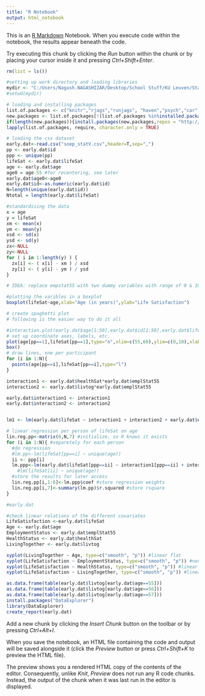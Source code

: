 ```yaml
---
title: "R Notebook"
output: html_notebook
---
```





This is an [R Markdown](http://rmarkdown.rstudio.com) Notebook. When you execute code within the notebook, the results appear beneath the code. 

Try executing this chunk by clicking the *Run* button within the chunk or by placing your cursor inside it and pressing *Ctrl+Shift+Enter*. 

```r
rm(list = ls())

#setting up work directory and loading libraries
mydir <- "C:/Users/Nagash.NAGASHIZAR/Desktop/School Stuff/KU Leuven/Stats V/Assignment"
#setwd(mydir)

# loading and installing packages
list.of.packages <- c("knitr","rjags","runjags", "haven","psych","car","magicfor","lattice","Hmisc")
new.packages <- list.of.packages[!(list.of.packages %in%installed.packages()[,"Package"])]
if(length(new.packages)){install.packages(new.packages,repos = "http://cran.us.r-project.org")}
lapply(list.of.packages, require, character.only = TRUE)

```


``` r

# loading the csv dataset
early.dat<-read.csv("soep_statV.csv",header=T,sep=",")
pp <- early.dat$id
ppp <- unique(pp)
lifeSat <- early.dat$lifeSat
age <- early.dat$age
age0 = age-55 #for recentering, see later
early.dat$age0<-age0
early.dat$id<-as.numeric(early.dat$id)
N=length(unique(early.dat$id))     
Ntotal = length(early.dat$lifeSat) 

#standardising the data
x = age
y = lifeSat
xm <- mean(x)
ym <- mean(y)
xsd <- sd(x)
ysd <- sd(y)
zx<-NULL
zy<-NULL
for ( i in 1:length(y) ) {
  zx[i] <- ( x[i] - xm ) / xsd
  zy[i] <- ( y[i] - ym ) / ysd
}

# IDEA: replace empstat55 with two dummy variables with range of 0 & 10, then it will probably solve the issues with its current values (i.e. 1,2,3) MANUEL+SHYAM 20180515@18:30

```

```r
#plotting the varibles in a boxplot
boxplot(lifeSat~age,xlab="Age (in years)",ylab="Life Satisfaction")

# create spaghetti plot
# following is the easier way to do it all

#interaction.plot(early.dat$age[1:50],early.dat$id[1:50],early.dat$lifeSat[1:50])
# set up coordinate axes, labels, etc. 
plot(age[pp==1],lifeSat[pp==1],type="n",xlim=c(55,60),ylim=c(0,10),xlab="Age (in years)",ylab="Life Satisfaction")
box()
# draw lines, one per participant
for (i in 1:N){
  points(age[pp==i],lifeSat[pp==i],type="l")
}

```


```r

interaction1 <- early.dat$healthSat*early.dat$emplStat55
interaction2 <- early.dat$livtog*early.dat$emplStat55

early.dat$interaction1 <- interaction1
early.dat$interaction2 <- interaction2


lm1 <- lm(early.dat$lifeSat ~ interaction1 + interaction2 + early.dat$emplStat55 + early.dat$healthSat + early.dat$livtog)

```

```r

# linear regression per person of lifeSat on age
lin.reg.pp<-matrix(0,N,7) #initialize, so R knows it exists
for (i in 1:N){ #separetely for each person
  #do regression
  #lm.pp<-lm(lifeSat[pp==i] ~ unique(age))
  ii <- ppp[i]
  lm.ppp<-lm(early.dat$lifeSat[ppp==ii] ~ interaction1[ppp==ii] + interaction2[ppp==ii] + early.dat$emplStat55[ppp==ii] + early.dat$healthSat[ppp==ii] + early.dat$livtog[ppp==ii])
    #lm(lifeSat[ii] ~ unique(age))
  #store the results for later access
  lin.reg.pp[i,1:6]<-lm.ppp$coef #store regression weights
  lin.reg.pp[i,7]<-summary(lm.pp)$r.squared #store rsquare
}
```

```r

#early.dat

```


```r
#check linear relations of the different covariates
LifeSatisfaction <-early.dat$lifeSat
Age <- early.dat$age
EmploymentStatus <- early.dat$emplStat55
HealthStatus <- early.dat$healthSat
LivingTogether <- early.dat$livtog

xyplot(LivingTogether ~ Age, type=c("smooth", "p")) #linear flat
xyplot(LifeSatisfaction ~ EmploymentStatus, type=c("smooth", "p")) #non-linear ??
xyplot(LifeSatisfaction ~ HealthStatus, type=c("smooth", "p")) #linear postive
xyplot(LifeSatisfaction ~ LivingTogether, type=c("smooth", "p")) #linear negative

```


```r

as.data.frame(table(early.dat$livtog[early.dat$age==55]))
as.data.frame(table(early.dat$livtog[early.dat$age==56]))
as.data.frame(table(early.dat$livtog[early.dat$age==57]))
install.packages("DataExplorer")
library(DataExplorer)
create_report(early.dat)
```




Add a new chunk by clicking the *Insert Chunk* button on the toolbar or by pressing *Ctrl+Alt+I*.

When you save the notebook, an HTML file containing the code and output will be saved alongside it (click the *Preview* button or press *Ctrl+Shift+K* to preview the HTML file).

The preview shows you a rendered HTML copy of the contents of the editor. Consequently, unlike *Knit*, *Preview* does not run any R code chunks. Instead, the output of the chunk when it was last run in the editor is displayed.

